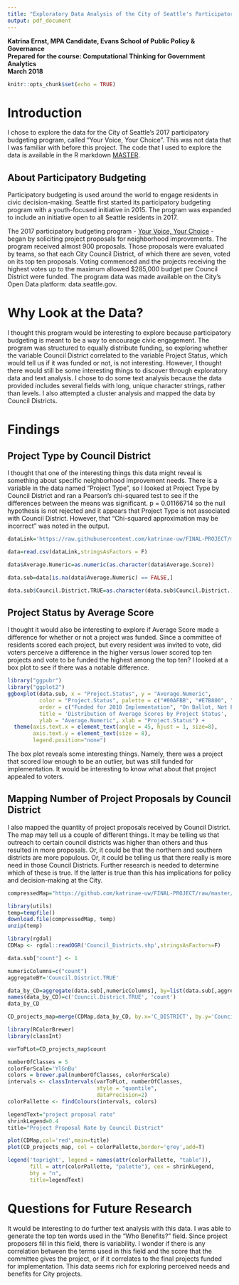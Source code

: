 ```yaml
---
title: "Exploratory Data Analysis of the City of Seattle's Participatory Budgeting Program"
output: pdf_document
---
```


**Katrina Ernst, MPA Candidate, Evans School of Public Policy & Governance**  
**Prepared for the course: Computational Thinking for Government Analytics**  
**March 2018**

```r
knitr::opts_chunk$set(echo = TRUE)
```

# Introduction
I chose to explore the data for the City of Seattle's 2017 participatory budgeting program, called "Your Voice, Your Choice". This was not data that I was familiar with before this project. The code that I used to explore the data is available in the R markdown [MASTER](https://github.com/katrinae-uw/FINAL-PROJECT/blob/master/MASTER.Rmd). 

## About Participatory Budgeting
Participatory budgeting is used around the world to engage residents in civic decision-making. Seattle first started its participatory budgeting program with a youth-focused initiative in 2015. The program was expanded to include an initiative open to all Seattle residents in 2017. 

The 2017 participatory budgeting program - [Your Voice, Your Choice](http://www.seattle.gov/neighborhoods/programs-and-services/your-voice-your-choice/history#2017projects) - began by soliciting project proposals for neighborhood improvements. The program received almost 900 proposals. Those proposals were evaluated by teams, so that each City Council District, of which there are seven, voted on its top ten proposals. Voting commenced and the projects receiving the highest votes up to the maximum allowed $285,000 budget per Council District were funded. The program data was made available on the City's Open Data platform: data.seattle.gov.

# Why Look at the Data?
I thought this program would be interesting to explore because participatory budgeting is meant to be a way to encourage civic engagement. The program was structured to equally distribute funding, so exploring whether the variable Council District correlated to the variable Project Status, which would tell us if it was funded or not, is not interesting. However, I thought there would still be some interesting things to discover through exploratory data and text analysis. I chose to do some text analysis because the data provided includes several fields with long, unique character strings, rather than levels. I also attempted a cluster analysis and mapped the data by Council Districts.

# Findings

## Project Type by Council District
I thought that one of the interesting things this data might reveal is something about specific neighborhood improvement needs. There is a variable in the data named "Project Type", so I looked at Project Type by Council District and ran a Pearson's chi-squared test to see if the differences between the means was significant. p =  0.01166714 so the null hypothesis is not rejected and it appears that Project Type is not associated with Council District. However, that "Chi-squared approximation may be incorrect" was noted in the output.

```r
dataLink='https://raw.githubusercontent.com/katrinae-uw/FINAL-PROJECT/master/Your_Voice_Your_Choice_Master_List_of_All_Projects_With_Scores.csv'

data=read.csv(dataLink,stringsAsFactors = F)

data$Average.Numeric=as.numeric(as.character(data$Average.Score))

data.sub=data[is.na(data$Average.Numeric) == FALSE,]

data.sub$Council.District.TRUE=as.character(data.sub$Council.District.)
```


## Project Status by Average Score
I thought it would also be interesting to explore if Average Score made a difference for whether or not a project was funded. Since a committee of residents scored each project, but every resident was invited to vote, did voters perceive a difference in the higher versus lower scored top ten projects and vote to be funded the highest among the top ten? I looked at a box plot to see if there was a notable difference.

```r
library("ggpubr")
library("ggplot2")
ggboxplot(data.sub, x = "Project.Status", y = "Average.Numeric", 
          color = "Project.Status", palette = c("#00AFBB", "#E7B800", "#FC4E07", "#00AFBB", "#E7B800", "#FC4E07"),
          order = c("Funded for 2018 Implementation", "On Ballot, Not Funded", "Did Not Advance", "Not Feasible", "Already Funded", "Referred to Maintenance"),
          title = 'Distribution of Average Scores by Project Status',
          ylab = "Average.Numeric", xlab = "Project.Status") + 
  theme(axis.text.x = element_text(angle = 45, hjust = 1, size=8),
        axis.text.y = element_text(size = 8),
        legend.position="none")
```


The box plot reveals some interesting things. Namely, there was a project that scored low enough to be an outlier, but was still funded for implementation. It would be interesting to know what about that project appealed to voters.

## Mapping Number of Project Proposals by Council District
I also mapped the quantity of project proposals received by Council District. The map may tell us a couple of different things. It may be telling us that outreach to certain council districts was higher than others and thus resulted in more proposals. Or, it could be that the northern and southern districts are more populous. Or, it could be telling us that there really is more need in those Council Districts. Further research is needed to determine which of these is true. If the latter is true than this has implications for policy and decision-making at the City.
```r
compressedMap="https://github.com/katrinae-uw/FINAL-PROJECT/raw/master/Council_Districts.zip"

library(utils)
temp=tempfile()
download.file(compressedMap, temp)
unzip(temp)

library(rgdal)
CDMap <- rgdal::readOGR('Council_Districts.shp',stringsAsFactors=F)

data.sub["count"] <- 1

numericColumns=c("count")
aggregateBY='Council.District.TRUE'

data_by_CD=aggregate(data.sub[,numericColumns], by=list(data.sub[,aggregateBY]),sum)
names(data_by_CD)=c('Council.District.TRUE', 'count')
data_by_CD

CD_projects_map=merge(CDMap,data_by_CD, by.x='C_DISTRICT', by.y='Council.District.TRUE',all.x=F)
```

```r
library(RColorBrewer)
library(classInt)

varToPLot=CD_projects_map$count

numberOfClasses = 5
colorForScale='YlGnBu'
colors = brewer.pal(numberOfClasses, colorForScale)
intervals <- classIntervals(varToPLot, numberOfClasses, 
                            style = "quantile",
                            dataPrecision=2)
colorPallette <- findColours(intervals, colors)

legendText="project proposal rate"
shrinkLegend=0.4
title="Project Proposal Rate by Council District"

plot(CDMap,col='red',main=title)
plot(CD_projects_map, col = colorPallette,border='grey',add=T)

legend('topright', legend = names(attr(colorPallette, "table")), 
       fill = attr(colorPallette, "palette"), cex = shrinkLegend, 
       bty = "n",
       title=legendText)
```

# Questions for Future Research
It would be interesting to do further text analysis with this data. I was able to generate the top ten words used in the "Who Benefits?" field. Since project proposers fill in this field, there is variability. I wonder if there is any correlation between the terms used in this field and the score that the committee gives the project, or if it correlates to the final projects funded for implementation. This data seems rich for exploring perceived needs and benefits for City projects.
